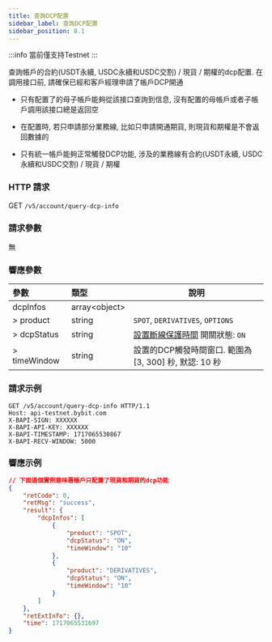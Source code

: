 ```yaml
---
title: 查詢DCP配置
sidebar_label: 查詢DCP配置
sidebar_position: 8.1
---
```

:::info
當前僅支持Testnet
:::

查詢帳戶的合約(USDT永續, USDC永續和USDC交割) / 現貨 / 期權的dcp配置. 在調用接口前, 請確保已經和客戶經理申請了帳戶DCP開通

* 只有配置了的母子帳戶能夠從該接口查詢到信息, 沒有配置的母帳戶或者子帳戶調用該接口總是返回空

* 在配置時, 若只申請部分業務線, 比如只申請開通期貨, 則現貨和期權是不會返回數據的

* 只有統一帳戶能夠正常觸發DCP功能, 涉及的業務線有合約(USDT永續, USDC永續和USDC交割) / 現貨 / 期權

### HTTP 請求
GET `/v5/account/query-dcp-info`

### 請求參數
無

### 響應參數
| 參數 | 類型 | 說明|
|:----- |:-----|----- |
|dcpInfos |array&lt;object&gt; | |
|> product |string |`SPOT`, `DERIVATIVES`, `OPTIONS`|
|> dcpStatus |string |[設置斷線保護時間](../order/dcp) 開關狀態: `ON`|
|> timeWindow |string |設置的DCP觸發時間窗口. 範圍為[3, 300] 秒, 默認: 10 秒|

### 請求示例
```http
GET /v5/account/query-dcp-info HTTP/1.1
Host: api-testnet.bybit.com
X-BAPI-SIGN: XXXXXX
X-BAPI-API-KEY: XXXXXX
X-BAPI-TIMESTAMP: 1717065530867
X-BAPI-RECV-WINDOW: 5000
```

### 響應示例

```json
// 下面這個實例意味著帳戶只配置了現貨和期貨的dcp功能
{
    "retCode": 0,
    "retMsg": "success",
    "result": {
        "dcpInfos": [
            {
                "product": "SPOT",
                "dcpStatus": "ON",
                "timeWindow": "10"
            },
            {
                "product": "DERIVATIVES",
                "dcpStatus": "ON",
                "timeWindow": "10"
            }
        ]
    },
    "retExtInfo": {},
    "time": 1717065531697
}
```
